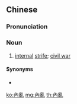 {{also|内乱}}
==Chinese==
{{zh-forms|s=内乱}}

===Pronunciation===
{{zh-pron
|m=nèiluàn
|c=noi6 lyun6
|h=pfs=nui-lon
|mn=qz:lǎi-loān/tw,xm,zz:lāi-loān/xm,zz:lōe-loān
|cat=n
}}

===Noun===
{{zh-noun}}

# [[internal]] [[strife]]; [[civil war]]

====Synonyms====
* {{zh-l|內戰}}

[[ko:內亂]]
[[mg:內亂]]
[[th:內亂]]